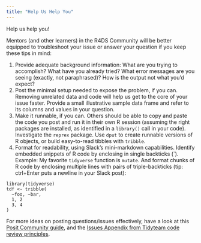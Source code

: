 ```yaml
---
title: "Help Us Help You"
---
```


Help us help you!

Mentors (and other learners) in the R4DS Community will be better equipped to troubleshoot your issue or answer your question if you keep these tips in mind:

1.    Provide adequate background information: What are you trying to accomplish? What have you already tried? What error messages are you seeing (exactly, not paraphrased)? How is the output not what you’d expect?
2.    Post the minimal setup needed to expose the problem, if you can. Removing unrelated data and code will help us get to the core of your issue faster. Provide a small illustrative sample data frame and refer to its columns and values in your question.
3.    Make it runnable, if you can. Others should be able to copy and paste the code you post and run it in their own R session (assuming the right packages are installed, as identified in a `library()` call in your code). Investigate the `reprex` package.  Use `dput` to create runnable versions of R objects, or build easy-to-read tibbles with `tribble`.
4.    Format for readability, using Slack’s mini-markdown capabilities. Identify embedded snippets of R code by enclosing in single backticks (\`).  Example: My favorite `tidyverse` function is `mutate`. And format chunks of R code by enclosing multiple lines with pairs of triple-backticks (tip: ctrl+Enter puts a newline in your Slack post):

```
library(tidyverse)
tdf <- tribble(
  ~foo, ~bar,
  1, 2
  3, 4
)
```

For more ideas on posting questions/issues effectively, have a look at this [Posit Community guide](https://community.rstudio.com/t/faq-whats-a-reproducible-example-reprex-and-how-do-i-do-one/5219), and the [Issues Appendix from Tidyteam code review principles](https://code-review.tidyverse.org/issues/).
